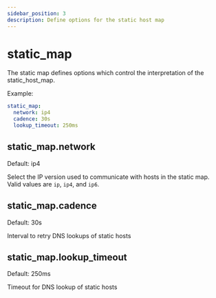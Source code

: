 ```yaml
---
sidebar_position: 3
description: Define options for the static host map
---
```



# static_map

The static map defines options which control the interpretation of the static_host_map. 

Example:

```yml
static_map:
  network: ip4
  cadence: 30s
  lookup_timeout: 250ms
```

## static_map.network

<Pill className="mb-24">Default: ip4</Pill>

Select the IP version used to communicate with hosts in the static map. Valid values are `ip`, `ip4`, and `ip6`. 

## static_map.cadence

<Pill className="mb-24">Default: 30s</Pill>

Interval to retry DNS lookups of static hosts

## static_map.lookup_timeout

<Pill className="mb-24">Default: 250ms</Pill>

Timeout for DNS lookup of static hosts

